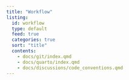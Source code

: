 ```yaml
---
title: "Workflow"
listing:
  id: workflow
  type: default
  feed: true
  categories: true
  sort: "title"
  contents:
    - docs/git/index.qmd
    - docs/quarto/index.qmd
    - docs/discussions/code_conventions.qmd
---
```

